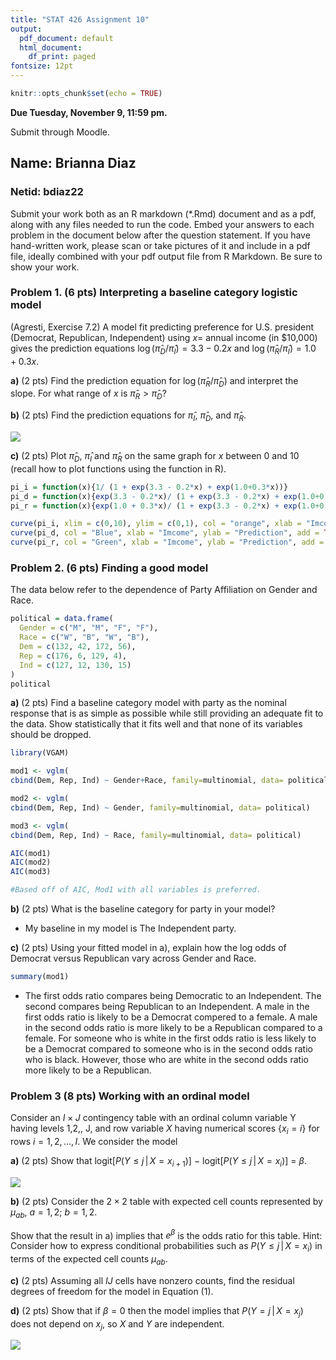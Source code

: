 ```yaml
---
title: "STAT 426 Assignment 10"
output:
  pdf_document: default
  html_document:
    df_print: paged
fontsize: 12pt
---
```


```r
knitr::opts_chunk$set(echo = TRUE)
```
**Due Tuesday, November 9, 11:59 pm.** 

Submit through Moodle.

## Name: Brianna Diaz
### Netid: bdiaz22

Submit your work both as an R markdown (*.Rmd) document and as a pdf, along with any files needed to run the code. Embed your answers to each problem in the document below after the question statement. If you have hand-written work, please scan or take pictures of it and include in a pdf file, ideally combined with your pdf output file from R Markdown. Be sure to show your work.

### Problem 1. (6 pts) Interpreting a baseline category logistic model

(Agresti, Exercise 7.2) A model fit predicting preference for U.S. president (Democrat, Republican, Independent) using $x =$ annual income (in \$10,000) gives the prediction equations
$\log(\hat\pi_D/\hat\pi_I)=3.3 - 0.2 x$ and $\log(\hat\pi_R/\hat\pi_I)=1.0 + 0.3 x$.

**a)** (2 pts) Find the prediction equation for $\log(\hat\pi_R/\hat\pi_D)$ and interpret the slope. For what range of $x$ is $\hat\pi_R > \hat\pi_D$?

**b)** (2 pts) Find the prediction equations for $\hat\pi_I$, $\hat\pi_D$, and $\hat\pi_R$.

![](/Users/briannadiaz/Desktop/Hw10_prob1.jpg)

**c)** (2 pts) Plot $\hat\pi_D$, $\hat\pi_I$ and $\hat\pi_R$ on the same graph for $x$ between 0 and 10 (recall how to plot functions using the \texttt{curve} function in R). 
```r
pi_i = function(x){1/ (1 + exp(3.3 - 0.2*x) + exp(1.0+0.3*x))}
pi_d = function(x){exp(3.3 - 0.2*x)/ (1 + exp(3.3 - 0.2*x) + exp(1.0+0.3*x))}
pi_r = function(x){exp(1.0 + 0.3*x)/ (1 + exp(3.3 - 0.2*x) + exp(1.0+0.3*x))}

curve(pi_i, xlim = c(0,10), ylim = c(0,1), col = "orange", xlab = "Imcome", ylab = "Prediction")
curve(pi_d, col = "Blue", xlab = "Imcome", ylab = "Prediction", add = TRUE)
curve(pi_r, col = "Green", xlab = "Imcome", ylab = "Prediction", add = TRUE)
```


### Problem 2. (6 pts) Finding a good model

The data below refer to the dependence of Party Affiliation on Gender and Race.
```r
political = data.frame(
  Gender = c("M", "M", "F", "F"),
  Race = c("W", "B", "W", "B"),
  Dem = c(132, 42, 172, 56),
  Rep = c(176, 6, 129, 4),
  Ind = c(127, 12, 130, 15)
)
political
```

**a)** (2 pts) Find a baseline category model with party as the nominal response that is as simple as possible while still providing an adequate fit to the data. Show statistically that it fits well and that none of its variables should be dropped.
```r
library(VGAM)

mod1 <- vglm(
cbind(Dem, Rep, Ind) ~ Gender+Race, family=multinomial, data= political)

mod2 <- vglm(
cbind(Dem, Rep, Ind) ~ Gender, family=multinomial, data= political)

mod3 <- vglm(
cbind(Dem, Rep, Ind) ~ Race, family=multinomial, data= political)

AIC(mod1)
AIC(mod2)
AIC(mod3)

#Based off of AIC, Mod1 with all variables is preferred. 
```

**b)** (2 pts) What is the baseline category for party in your model?

- My baseline in my model is The Independent party. 

**c)** (2 pts) Using your fitted model in a), explain how the log odds of Democrat versus Republican vary across Gender and Race.
```r
summary(mod1)
```

- The first odds ratio compares being Democratic to an Independent. The second compares being Republican to an Independent. A male in the first odds ratio is likely to be a Democrat compered to a female. A male in the second odds ratio is more likely to be a Republican compared to a female. For someone who is white in the first odds ratio is less likely to be a Democrat compared to someone who is in the second odds ratio who is black. However, those who are white in the second odds ratio more likely to be a Republican. 

### Problem 3 (8 pts) Working with an ordinal model

Consider an $I \times J$ contingency table with an ordinal column variable Y having levels 1,2,\ldots, J, and row variable $X$ having numerical scores $\{x_i=i\}$ for rows $i=1,2,\ldots, I$. We consider the model
\begin{equation}
\text{logit}\left[P(Y\le j\,\vert\, X=x_i)\right] = \alpha_j + \beta x_i,\quad
i=1,\ldots, I;\,\, j=1,\ldots,J-1.
\end{equation}

**a)** (2 pts) Show that $\text{logit}\left[P(Y\le j\,\vert\, X=x_{i+1})\right]$ $-$ 
$\text{logit}\left[P(Y\le j\,\vert\, X=x_i)\right]$ $=$ $\beta$.


![](/Users/briannadiaz/Desktop/Hw10_prob3.jpg)


**b)** (2 pts) Consider the $2 \times 2$ table with expected cell counts represented by $\mu_{ab}$, $a=1,2$; $b=1,2$.

\begin{center}
\begin{tabular}{|c|c|c|}
\hline
 & $Y_j \le j$ & $Y_j > j$ \\
 \hline
 $X=x_{i+1}$ & $\mu_{11}$ & $\mu_{12}$ \\
 \hline
 $X=x_{i}$ & $\mu_{21}$ & $\mu_{22}$ \\
 \hline
\end{tabular}
\end{center}

Show that the result in a) implies that $e^\beta$ is the odds ratio for this table. Hint: Consider how to express conditional probabilities such as $P(Y\le j\,\vert\, X=x_i)$ in terms of the expected cell counts $\mu_{ab}$.

**c)** (2 pts) Assuming all $IJ$ cells have nonzero counts, find the residual degrees of freedom for the model in Equation (1).

**d)** (2 pts) Show that if $\beta=0$ then the model implies that $P(Y=j \,\vert\, X=x_j)$ does not depend on $x_j$, so $X$ and $Y$ are independent.

![](/Users/briannadiaz/Desktop/Hw10_prob3_1.jpg)



